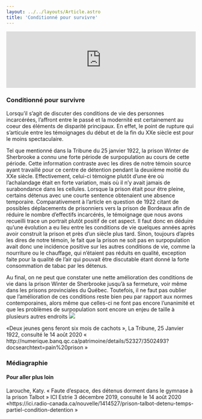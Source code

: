 ```yaml
---
layout: ../../layouts/Article.astro
title: 'Conditionné pour survivre'
---
```


<iframe width="100%" class="aspect-video" src="https://www.youtube.com/embed/29kHeNwjhmI" title="YouTube video player" frameborder="0" allow="accelerometer; autoplay; clipboard-write; encrypted-media; gyroscope; picture-in-picture; web-share" allowfullscreen></iframe>
<Text>
  <h3>Conditionné pour survivre</h3>
 Lorsqu’il s’agit de discuter des conditions de vie des personnes incarcérées, l’affront entre le passé et la modernité est certainement au coeur des éléments de disparité principaux. En effet, le point de rupture qui s’articule entre les témoignages du début et de la fin du XXe siècle est pour le moins spectaculaire.

Tel que mentionné dans la Tribune du 25 janvier 1922, la prison Winter de Sherbrooke a connu une forte période de surpopulation au cours de cette période. Cette information contraste avec les dires de notre témoin source ayant travaillé pour ce centre de détention pendant la deuxième moitié du XXe siècle. Effectivement, celui-ci témoigne plutôt d’une ère où l’achalandage était en forte variation, mais où il n’y avait jamais de surabondance dans les cellules. Lorsque la prison était pour être pleine, certains détenus avec une courte sentence obtenaient une absence temporaire. Comparativement à l’article en question de 1922 citant de possibles déplacements de prisonniers vers la prison de Bordeaux afin de réduire le nombre d’effectifs incarcérés, le témoignage que nous avons recueilli trace un portrait plutôt positif de cet aspect. Il faut donc en déduire qu’une évolution a eu lieu entre les conditions de vie quelques années après avoir construit la prison et près d’un siècle plus tard. Sinon, toujours d’après les dires de notre témoin, le fait que la prison ne soit pas en surpopulation avait donc une incidence positive sur les autres conditions de vie, comme la nourriture ou le chauffage, qui n’étaient pas réduits en qualité, exception faite pour la qualité de l’air qui pouvait être discutable étant donné la forte consommation de tabac par les détenus.

Au final, on ne peut que constater une nette amélioration des conditions de vie dans la prison Winter de Sherbrooke jusqu’à sa fermeture, voir même dans les prisons provinciales du Québec. Toutefois, il ne faut pas oublier que l’amélioration de ces conditions reste bien peu par rapport aux normes contemporaines, alors même que celles-ci ne font pas encore l’unanimité et que les problèmes de surpopulation sont encore un enjeu de taille à plusieurs autres endroits
<a href="/assets/img/EC660867-C4AB-4DBF-8D94-DF9B4DEE43BD_1_201_a.jpeg" target="_blank"><img class="mx-auto w-1/4" src="/assets/img/EC660867-C4AB-4DBF-8D94-DF9B4DEE43BD_1_201_a.jpeg"/></a>
<p class="px-20 text-center text-gray-700 text-xs">«Deux jeunes gens feront six mois de cachots », La Tribune, 25 Janvier 1922, consulté le 14 août 2020 « http://numerique.banq.qc.ca/patrimoine/details/52327/3502493?docsearchtext=pain%20prison »</p>
</Text>
<Chapitres 
  description=""
  chapitres={
    [
      {label: "Parole à la prison - Présentation", url: "/2020/parole-prison-1"},
      {label: "Prostitution", url: "/2020/parole-prison-2"},
      {label: "Évasion", url: "/2020/parole-prison-3"},
      {label: "Conditions de vie", url: "/2020/parole-prison-4", current: true},
    ]
  }
/>

<div class="p-24 py-12 text-sm bg-gray-400">
  <h3>Médiagraphie</h3>
<h4>Pour aller plus loin</h4>
Larouche, Katy. « Faute d’espace, des détenus dorment dans le gymnase à la prison Talbot » ICI Estrie 3 décembre 2019, consulté le 14 août 2020  «https://ici.radio-canada.ca/nouvelle/1414527/prison-talbot-detenu-temps-partiel-condition-detention »
</div>